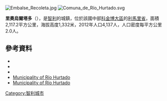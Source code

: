 [[Image:Embalse_Recoleta.jpg|right]]
[[Image:Comuna_de_Río_Hurtado.svg|right]]
{{Coord|30|16|S|70|40|W|display=title}}

'''里奧烏爾塔多'''（{{lang-es|Río Hurtado}}），是[[智利|智利]]的城鎮，位於該國中部[[科金博大區|科金博大區]]的[[利馬里省|利馬里省]]，面積2,117.2平方公里，海拔高度1,332米，2012年人口4,137人，人口密度每平方公里2.0人。

==參考資料==
*{{cite web |url= http://www.ine.cl/canales/chile_estadistico/censos_poblacion_vivienda/censo_pobl_vivi.php |title= National Statistics Institute |accessdate= 1 May 2010 |language= es |archive-date= 2017-06-03 |archive-url= https://web.archive.org/web/20170603180722/http://www.ine.cl/canales/chile_estadistico/censos_poblacion_vivienda/censo_pobl_vivi.php |dead-url= no }}
*{{cite web |url=http://www.world-time-zones.org/zones/chile-time.htm |accessdate=2010-07-29 |title=Chile Time |publisher=WorldTimeZones.org |deadurl=yes |archiveurl=https://web.archive.org/web/20100713071639/http://www.world-time-zones.org/zones/chile-time.htm |archivedate=2010-07-13 }}
*{{cite web |url=http://www.world-time-zones.org/zones/chile-summer-time.htm |accessdate=2010-07-29 |title=Chile Summer Time |publisher=WorldTimeZones.org |deadurl=yes |archiveurl=https://web.archive.org/web/20070911130451/http://www.world-time-zones.org/zones/chile-summer-time.htm |archivedate=2007-09-11 }}
*[http://www.riohurtado.cl/ Municipality of Río Hurtado] {{Wayback|url=http://www.riohurtado.cl/ |date=20150402173335 }}
* [http://www.riohurtado.cl/ Municipality of Río Hurtado] {{Wayback|url=http://www.riohurtado.cl/ |date=20150402173335 }}

{{Chile-geo-stub}}
[[Category:智利城市|Category:智利城市]]